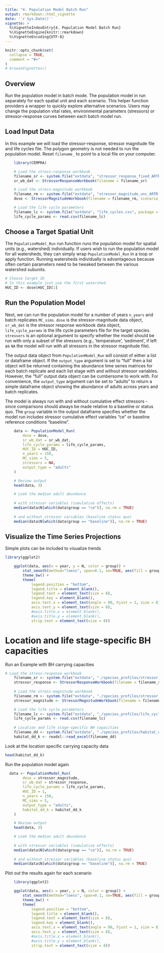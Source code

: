 ```yaml
---
title: "4. Population Model Batch Run"
output: rmarkdown::html_vignette
date: '`r Sys.Date()`'
vignette: >
  %\VignetteIndexEntry{4. Population Model Batch Run}
  %\VignetteEngine{knitr::rmarkdown}
  %\VignetteEncoding{UTF-8}
---
```


```r
knitr::opts_chunk$set(
  collapse = TRUE,
  comment = "#>"
)
# browseVignettes()
```

## Overview

Run the population model in batch mode. The population model in run separately for each spatial unit and each scenario. This helper function providers a wrapper to quickly explore alternative scenarios. Users may change the population vital rates, environmental parameters (stressors) or stressor-response curves between each batch model run.

## Load Input Data

In this example we will load the stressor-response, stressor magnitude file and life cycles file. The polygon geometry is not needed to run the population model. Reset `filename_` to point to a local file on your computer.


```r
    library(CEMPRA)

    # Load the stress-response workbook
    filename_sr <- system.file("extdata", "stressor_response_fixed_ARTR.xlsx", package = "CEMPRA")
    sr_wb_dat <- StressorResponseWorkbook(filename = filename_sr)

    # Load the stress-magnitude workbook
    filename_rm <- system.file("extdata", "stressor_magnitude_unc_ARTR.xlsx", package = "CEMPRA")
    dose <- StressorMagnitudeWorkbook(filename = filename_rm, scenario_worksheet = "natural_unc")

    # Load the life cycle parameters
    filename_lc <- system.file("extdata", "life_cycles.csv", package = "CEMPRA")
    life_cycle_params <- read.csv(filename_lc)
```

## Choose a Target Spatial Unit

The `PopulationModel_Run` run function runs the population model for spatial units (e.g., watershed) individually. If users wish to run the population model for all watersheds, they can simply wrap `PopulationModel_Run` in a loop or apply function. Running watersheds individually is advantageous because often certain parameters need to be tweaked between the various watershed subunits.


```r
# Choose target ID
# In this example just use the first watershed
HUC_ID <- dose$HUC_ID[1]
```

## Run the Population Model

Next, we can run the population model for a number of years `n_years` and batch replicates `MC_sims`. `dose` is the stressor-magnitude data object, `sr_wb_dat` is the stressor response workbook data object, `life_cycle_params` is the life cycle parameters file for the target species. `stressors` is an optional argument to specify whether the model should be run with only a subset of the stressors (e.g., ‘temperature’, ‘sediment’, if left as `NA` the model will run with all stressors in the stressor magnitude file).

The output data object from `PopulationModel_Run` will consist of either a list or dataframe object. If the `output_type` argument is set to "full" then a list object will be returned containing the abundance time series matrices for each batch replicate and each list stage with and without stressor variables. However, the "full" output data object can be cumbersome to work with. For convenience, the `output_type` argument can be set to "adults" to return a simple dataframe object showing the abundance of adults across years and batch replicates.

The model is always run with and without cumulative effect stressors - since comparisons should always be made relative to a baseline or status quo. The `group` variable in the output dataframe specifies whether the model run includes stressor cumulative effect variables "ce" or baseline reference conditions "baseline".

```r
    data <- PopulationModel_Run(
        dose = dose,
        sr_wb_dat = sr_wb_dat,
        life_cycle_params = life_cycle_params,
        HUC_ID = HUC_ID,
        n_years = 150,
        MC_sims = 5,
        stressors = NA,
        output_type = "adults"
    )

    # Review output
    head(data, 3)

    # Look the median adult abundance
    
    # with stressor variables (cumulative effects)
    median(data$N[which(data$group == "ce")], na.rm = TRUE)
    
    # and without stressor variables (baseline status quo)
    median(data$N[which(data$group == "baseline")], na.rm = TRUE)

```

## Visualize the Time Series Projections
Simple plots can be included to visualize trends

```r
library(ggplot2)

    ggplot(data, aes(x = year, y = N, color = group)) +
        stat_smooth(method="loess", span=0.1, se=TRUE, aes(fill = group), alpha=0.3) +
        theme_bw() +
        theme(
            legend.position = "bottom",
            legend.title = element_blank(),
            legend.text = element_text(size = 8),
            legend.key = element_blank(),
            axis.text.x = element_text(angle = 90, hjust = 1, size = 8),
            axis.text.y = element_text(size = 8),
            #axis.title.x = element_blank(),
            #axis.title.y = element_blank(),
            strip.text = element_text(size = 8))
```


# Location and life stage-specific BH capacities
Run an Example with BH carrying capacities


```r
    
# Load the stress-response workbook
    filename_sr <- system.file("extdata", "./species_profiles/stressor_response_coho.xlsx", package = "CEMPRA")
    stressor_response <- StressorResponseWorkbook(filename = filename_sr)
    
    # Load the stress-magnitude workbook
    filename_rm <- system.file("extdata", "./species_profiles/stressor_magnitude_coho.xlsx", package = "CEMPRA")
    stressor_magnitude <- StressorMagnitudeWorkbook(filename = filename_rm)

    # Load the life cycle parameters
    filename_lc <- system.file("extdata", "./species_profiles/life_cycles_coho_nicola.csv", package = "CEMPRA")
    life_cycle_params <- read.csv(filename_lc)
    
    # Location and life stage-specific BH capacities
    filename_dd <- system.file("extdata", "./species_profiles/habitat_dd_k_coho.xlsx", package = "CEMPRA")
    habitat_dd_k <- readxl::read_excel(filename_dd)

```

Look at the location specific carrying capacity data

```r
head(habitat_dd_k)
```

Run the population model again

```r
    
  data <- PopulationModel_Run(
        dose = stressor_magnitude,
        sr_wb_dat = stressor_response,
        life_cycle_params = life_cycle_params,
        HUC_ID = 1,
        n_years = 150,
        MC_sims = 5,
        output_type = "adults",
        habitat_dd_k = habitat_dd_k
    )

    # Review output
    head(data, 3)

    # Look the median adult abundance
    
    # with stressor variables (cumulative effects)
    median(data$N[which(data$group == "ce")], na.rm = TRUE)
    
    # and without stressor variables (baseline status quo)
    median(data$N[which(data$group == "baseline")], na.rm = TRUE)

```

Plot out the results again for each scenario

```r
    library(ggplot2)

    ggplot(data, aes(x = year, y = N, color = group)) +
        stat_smooth(method="loess", span=0.1, se=TRUE, aes(fill = group), alpha=0.3) +
        theme_bw() +
        theme(
            legend.position = "bottom",
            legend.title = element_blank(),
            legend.text = element_text(size = 8),
            legend.key = element_blank(),
            axis.text.x = element_text(angle = 90, hjust = 1, size = 8),
            axis.text.y = element_text(size = 8),
            #axis.title.x = element_blank(),
            #axis.title.y = element_blank(),
            strip.text = element_text(size = 8))
```
